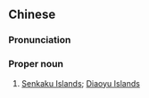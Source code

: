 ==Chinese==
{{zh-forms|s=钓鱼台群岛|type=32}}

===Pronunciation===
{{zh-pron
|m=Diàoyútái Qúndǎo
|cat=propn
}}

===Proper noun===
{{zh-proper noun}}

# [[Senkaku Islands]]; [[Diaoyu Islands]]

{{zh-cat|Islands}}